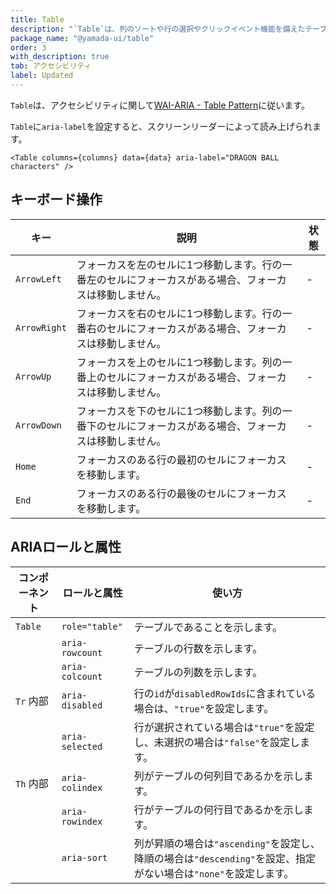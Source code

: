 ```yaml
---
title: Table
description: "`Table`は、列のソートや行の選択やクリックイベント機能を備えたテーブルのコンポーネントです。"
package_name: "@yamada-ui/table"
order: 3
with_description: true
tab: アクセシビリティ
label: Updated
---
```


`Table`は、アクセシビリティに関して[WAI-ARIA - Table Pattern](https://www.w3.org/WAI/ARIA/apg/patterns/table/)に従います。

`Table`に`aria-label`を設定すると、スクリーンリーダーによって読み上げられます。

```tsx live=false
<Table columns={columns} data={data} aria-label="DRAGON BALL characters" />
```

## キーボード操作

| キー         | 説明                                                                                                    | 状態 |
| ------------ | ------------------------------------------------------------------------------------------------------- | ---- |
| `ArrowLeft`  | フォーカスを左のセルに1つ移動します。行の一番左のセルにフォーカスがある場合、フォーカスは移動しません。 | -    |
| `ArrowRight` | フォーカスを右のセルに1つ移動します。行の一番右のセルにフォーカスがある場合、フォーカスは移動しません。 | -    |
| `ArrowUp`    | フォーカスを上のセルに1つ移動します。列の一番上のセルにフォーカスがある場合、フォーカスは移動しません。 | -    |
| `ArrowDown`  | フォーカスを下のセルに1つ移動します。列の一番下のセルにフォーカスがある場合、フォーカスは移動しません。 | -    |
| `Home`       | フォーカスのある行の最初のセルにフォーカスを移動します。                                                | -    |
| `End`        | フォーカスのある行の最後のセルにフォーカスを移動します。                                                | -    |

## ARIAロールと属性

| コンポーネント       | ロールと属性    | 使い方                                                                                                          |
| -------------------- | --------------- | --------------------------------------------------------------------------------------------------------------- |
| `Table`              | `role="table"`  | テーブルであることを示します。                                                                                  |
|                      | `aria-rowcount` | テーブルの行数を示します。                                                                                      |
|                      | `aria-colcount` | テーブルの列数を示します。                                                                                      |
| `Tr` <Tag>内部</Tag> | `aria-disabled` | 行の`id`が`disabledRowIds`に含まれている場合は、`"true"`を設定します。                                          |
|                      | `aria-selected` | 行が選択されている場合は`"true"`を設定し、未選択の場合は`"false"`を設定します。                                 |
| `Th` <Tag>内部</Tag> | `aria-colindex` | 列がテーブルの何列目であるかを示します。                                                                        |
|                      | `aria-rowindex` | 行がテーブルの何行目であるかを示します。                                                                        |
|                      | `aria-sort`     | 列が昇順の場合は`"ascending"`を設定し、降順の場合は`"descending"`を設定、指定がない場合は`"none"`を設定します。 |
